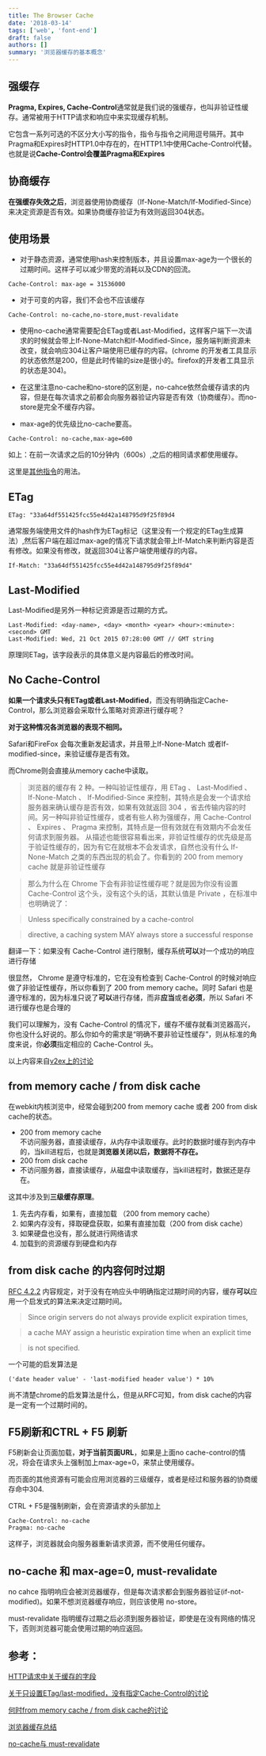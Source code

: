 ```yaml
---
title: The Browser Cache
date: '2018-03-14'
tags: ['web', 'font-end']
draft: false
authors: []
summary: '浏览器缓存的基本概念'
---
```


## 强缓存

**Pragma, Expires, Cache-Control**通常就是我们说的强缓存，也叫非验证性缓存。通常被用于HTTP请求和响应中来实现缓存机制。

它包含一系列可选的不区分大小写的指令，指令与指令之间用逗号隔开。其中Pragma和Expires时HTTP1.0中存在的，在HTTP1.1中使用Cache-Control代替。也就是说**Cache-Control会覆盖Pragma和Expires**

## 协商缓存

**在强缓存失效之后**，浏览器使用协商缓存（If-None-Match/If-Modified-Since）来决定资源是否有效。如果协商缓存验证为有效则返回304状态。

## 使用场景

- 对于静态资源，通常使用hash来控制版本，并且设置max-age为一个很长的过期时间。这样子可以减少带宽的消耗以及CDN的回流。

```text
Cache-Control: max-age = 31536000
```

- 对于可变的内容，我们不会也不应该缓存

```text
Cache-Control: no-cache,no-store,must-revalidate
```

- 使用no-cache通常需要配合ETag或者Last-Modified，这样客户端下一次请求的时候就会带上If-None-Match和If-Modified-Since，服务端判断资源未改变，就会响应304让客户端使用已缓存的内容。(chrome 的开发者工具显示的状态依然是200，但是此时传输的size是很小的。firefox的开发者工具显示的状态是304)。

- 在这里注意no-cache和no-store的区别是，no-cahce依然会缓存请求的内容，但是在每次请求之前都会向服务器验证内容是否有效（协商缓存）。而no-store是完全不缓存内容。

- max-age的优先级比no-cache要高。

```text
Cache-Control: no-cache,max-age=600
```

如上：在前一次请求之后的10分钟内（600s）,之后的相同请求都使用缓存。

这里是[其他指令](https://developer.mozilla.org/zh-CN/docs/Web/HTTP/Headers/Cache-Control)的用法。

## ETag

```text
ETag: "33a64df551425fcc55e4d42a148795d9f25f89d4
```

通常服务端使用文件的hash作为ETag标记（这里没有一个规定的ETag生成算法）,然后客户端在超过max-age的情况下请求就会带上If-Match来判断内容是否有修改。如果没有修改，就返回304让客户端使用缓存的内容。

```text
If-Match: "33a64df551425fcc55e4d42a148795d9f25f89d4"
```

## Last-Modified

Last-Modified是另外一种标记资源是否过期的方式。

```text
Last-Modified: <day-name>, <day> <month> <year> <hour>:<minute>:<second> GMT
Last-Modified: Wed, 21 Oct 2015 07:28:00 GMT // GMT string
```

原理同ETag，该字段表示的具体意义是内容最后的修改时间。

## No Cache-Control

**如果一个请求头只有ETag或者Last-Modified**，而没有明确指定Cache-Control，那么浏览器会采取什么策略对资源进行缓存呢？

**对于这种情况各浏览器的表现不相同。**

Safari和FireFox 会每次重新发起请求，并且带上If-None-Match 或者If-modified-since，来验证缓存是否有效。

而Chrome则会直接从memory cache中读取。

> 浏览器的缓存有 2 种。一种叫验证性缓存，用 ETag 、 Last-Modified 、 If-None-Match 、 If-Modified-Since 来控制，其特点是会发一个请求给服务器来确认缓存是否有效，如果有效就返回 304 ，省去传输内容的时间。另一种叫非验证性缓存，或者有些人称为强缓存，用 Cache-Control 、 Expires 、 Pragma 来控制，其特点是一但有效就在有效期内不会发任何请求到服务器。 从描述也能很容易看出来，非验证性缓存的优先级是高于验证性缓存的，因为有它在就根本不会发请求，自然也没有什么 If-None-Match 之类的东西出现的机会了。你看到的 200 from memory cache 就是非验证性缓存

> 那么为什么在 Chrome 下会有非验证性缓存呢？就是因为你没有设置 Cache-Control 这个头，没有这个头的话，其默认值是 Private ，在标准中也明确说了：

> Unless specifically constrained by a cache-control

> directive, a caching system MAY always store a successful response

翻译一下：如果没有 Cache-Control 进行限制，缓存系统**可以**对一个成功的响应进行存储

很显然， Chrome 是遵守标准的，它在没有检查到 Cache-Control 的时候对响应做了非验证性缓存，所以你看到了 200 from memory cache。同时 Safari 也是遵守标准的，因为标准只说了**可以**进行存储，而非**应当**或者**必须**，所以 Safari 不进行缓存也是合理的

我们可以理解为，没有 Cache-Control 的情况下，缓存不缓存就看浏览器高兴，你也没什么好说的。那么你如今的需求是“明确不要非验证性缓存”，则从标准的角度来说，你**必须**指定相应的 Cache-Control 头。

以上内容来自[v2ex上的讨论](https://www.v2ex.com/t/356353)

## from memory cache / from disk cache

在webkit内核浏览中，经常会碰到200 from memory cache 或者 200 from disk cache的状态。

- 200 from memory cache  
  不访问服务器，直接读缓存，从内存中读取缓存。此时的数据时缓存到内存中的，当kill进程后，也就是**浏览器关闭以后，数据将不存在。**
- 200 from disk cache
- 不访问服务器，直接读缓存，从磁盘中读取缓存，当kill进程时，数据还是存在。

这其中涉及到**三级缓存原理**。

1. 先去内存看，如果有，直接加载 （200 from memory cache）
2. 如果内存没有，择取硬盘获取，如果有直接加载（200 from disk cache）
3. 如果硬盘也没有，那么就进行网络请求
4. 加载到的资源缓存到硬盘和内存

## from disk cache 的内容何时过期

[RFC 4.2.2](https://tools.ietf.org/html/rfc7234#section-4.2.2) 内容规定，对于没有在响应头中明确指定过期时间的内容，缓存**可以**应用一个启发式的算法来决定过期时间。

> Since origin servers do not always provide explicit expiration times,

> a cache MAY assign a heuristic expiration time when an explicit time

> is not specified.

一个可能的启发算法是

```text
('date header value' - 'last-modified header value') * 10%
```

尚不清楚chrome的启发算法是什么，但是从RFC可知，from disk cache的内容是一定有一个过期时间的。

## F5刷新和CTRL + F5 刷新

F5刷新会让页面加载，**对于当前页面URL**，如果是上面no cache-control的情况，将会在请求头上强制加上max-age=0，来禁止使用缓存。

而页面的其他资源有可能会应用浏览器的三级缓存，或者是经过和服务器的协商缓存命中304.

CTRL + F5是强制刷新，会在资源请求的头部加上

```text
Cache-Control: no-cache
Pragma: no-cache
```

这样子，浏览器就会向服务器重新请求资源，而不使用任何缓存。

## no-cache 和 max-age=0, must-revalidate

no cahce 指明响应会被浏览器缓存，但是每次请求都会到服务器验证(if-not-modified)。如果不想浏览器缓存响应，则应该使用 no-store。

must-revalidate 指明缓存过期之后必须到服务器验证，即使是在没有网络的情况下，否则浏览器可能会使用过期的响应返回。

## 参考：

[HTTP请求中关于缓存的字段](http://www.fly63.com/article/detial/744)

[关于只设置ETag/last-modified，没有指定Cache-Control的讨论](https://www.v2ex.com/t/356353)

[何时from memory cache / from disk cache的讨论](https://www.zhihu.com/question/64201378)

[浏览器缓存总结](https://excaliburhan.com/post/things-you-should-know-about-browser-cache.html)

[no-cache与 must-revalidate](https://www.cnblogs.com/chyingp/p/no-cache-vs-must-revalidate.html)
